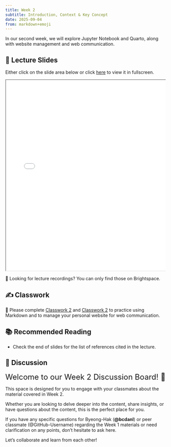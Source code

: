 ```yaml
---
title: Week 2
subtitle: Introduction, Context & Key Concept
date: 2025-09-04
from: markdown+emoji
---
```


In our second week, we will explore Jupyter Notebook and Quarto, along with website management and web communication. 


## 🏫 Lecture Slides 

Either click on the slide area below or click [here](../danl-lec/danl-299-lec-03-2025-0904.html){target='_blank'} to view it in fullscreen.

<div class="container" style="position: relative;overflow: hidden;width: 100%;min-height:600px;">
<iframe src="../danl-lec/danl-299-lec-03-2025-0904.html" style="position=absolute;top: 0;left: 0;bottom: 0;right: 0;width: 100%;min-height:600px;"></iframe>
</div>


🎥 Looking for lecture recordings? You can only find those on Brightspace.

## ✍️ Classwork

🚧 Please complete [Classwork 2](../danl-cw/danl-299-cw-02.qmd){target="_blank"} and [Classwork 2](../danl-cw/danl-299-cw-03.qmd){target="_blank"} to practice using Markdown and to manage your personal website for web communication.


## 📚 Recommended Reading

- Check the end of slides for the list of references cited in the lecture.

## 💬 Discussion

<font size = "5">Welcome to our Week 2 Discussion Board! 👋 </font>


This space is designed for you to engage with your classmates about the material covered in Week 2.

Whether you are looking to delve deeper into the content, share insights, or have questions about the content, this is the perfect place for you.

If you have any specific questions for Byeong-Hak (**@bcdanl**) or peer classmate (@GitHub-Username) regarding the Week 1 materials or need clarification on any points, don't hesitate to ask here. 

Let's collaborate and learn from each other!
